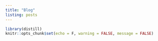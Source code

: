```yaml
---
title: "Blog"
listing: posts
---
```


```r
library(distill)
knitr::opts_chunk$set(echo = F, warning = FALSE, message = FALSE)

```

<!--How to make a blog post

library(distill)
create_post("New Post Title")

New posts are saved in the folder '_posts' in their own folder starting with the date created. Open the post ending with .Rmd, in this case new-post-title.Rmd.

After editing, make sure to *knit* your new post before rendering the site, otherwise it will not show up.

-->
